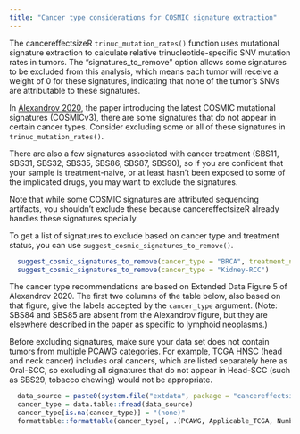 ```yaml
---
title: "Cancer type considerations for COSMIC signature extraction"
---
```

The cancereffectsizeR `trinuc_mutation_rates()` function uses mutational signature extraction to calculate relative trinucleotide-specific SNV mutation rates in tumors. The "signatures_to_remove" option allows some signatures to be excluded from this analysis, which means each tumor will receive a weight of 0 for these signatures, indicating that none of the tumor's SNVs are attributable to these signatures.

In [Alexandrov 2020](https://doi.org/10.1038/s41586-020-1943-3), the paper introducing the latest COSMIC mutational signatures (COSMICv3),
there are some signatures that do not appear in certain cancer types. Consider excluding some or all of these signatures in `trinuc_mutation_rates()`.

There are also a few signatures associated with cancer treatment (SBS11, SBS31, SBS32, SBS35, SBS86, SBS87, SBS90), so if you are confident that your sample 
is treatment-naive, or at least hasn't been exposed to some of the implicated drugs, you may want to exclude the signatures.

Note that while some COSMIC signatures are attributed sequencing artifacts, you shouldn't exclude these because cancereffectsizeR already handles these signatures specially.


To get a list of signatures to exclude based on cancer type and treatment status, you can use `suggest_cosmic_signatures_to_remove()`.
```r
  suggest_cosmic_signatures_to_remove(cancer_type = "BRCA", treatment_naive = TRUE)
  suggest_cosmic_signatures_to_remove(cancer_type = "Kidney-RCC")
```

The cancer type recommendations are based on Extended Data Figure 5 of Alexandrov 2020. The first two columns of the table below, also based on that figure, give the labels accepted by the `cancer_type` argument. (Note: SBS84 and SBS85 are absent from the Alexandrov figure, but they are elsewhere described in the paper as specific to lymphoid neoplasms.)

Before excluding signatures, make sure your data set does not contain tumors from multiple PCAWG categories. For example, TCGA HNSC (head and neck cancer) includes oral cancers, which are listed separately here as Oral-SCC, so excluding all signatures that do not appear in Head-SCC (such as SBS29, tobacco chewing) would not be appropriate.  

```r
  data_source = paste0(system.file("extdata", package = "cancereffectsizeR"), '/COSMIC_v3_signatures_by_cancer_type.txt')
  cancer_type = data.table::fread(data_source)
  cancer_type[is.na(cancer_type)] = "(none)"
  formattable::formattable(cancer_type[, .(PCAWG, Applicable_TCGA, Number_of_tumors, Description)])
```


